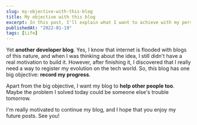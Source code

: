 ```yaml
---
slug: my-objective-with-this-blog
title: My objective with this blog
excerpt: In this post, I'll explain what I want to achieve with my personal blog.
publishedAt: "2022-01-19"
tags: [Life]
---
```


Yet **another developer blog**. Yes, I know that internet is flooded with blogs of this nature, and when I was thinking about the idea, I still didn't have a real motivation to build it. However, after finishing it, I discovered that I really need a way to register my evolution on the tech world. So, this blog has one big objective: **record my progress**.

Apart from the big objective, I want my blog to **help other people too**. Maybe the problem I solved today could be someone else's trouble tomorrow.

I'm really motivated to continue my blog, and I hope that you enjoy my future posts. See you!
